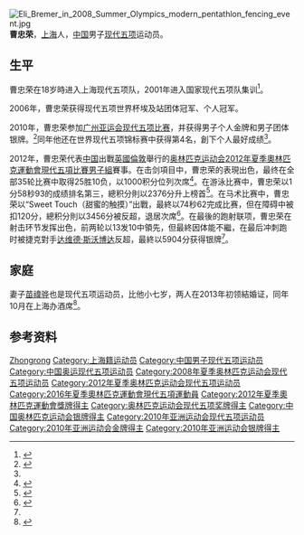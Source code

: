 {{noteTA|G1=Sports}}
{{Infobox sportsperson
| headercolor    = #CD5C5C
| name           = 曹忠荣
| image          = 
| imagesize      =
| caption        =
| birthname      =
| fullname       =
| nickname       =
| nationality    = 
| residence      =
| birth_date      = {{birth_date_and_age|1981|11|3}}<ref name="伦敦奥运">{{cite web|title=2012伦敦奥运会中国体育代表团成员名录 - 曹忠荣|url=http://2012teamchina.olympic.cn/index.php/personview/persons/16003|accessdate=2012-07-22|archive-date=2012-08-01|archive-url=https://web.archive.org/web/20120801030524/http://2012teamchina.olympic.cn/index.php/personview/persons/16003|dead-url=no}}{{zh-cn}}</ref>
| birth_place     = {{CHN}}[[上海市|上海市]]
| height         = {{height|m=1.80}}<ref name="伦敦奥运"/>
| weight         = {{weight|kg=73}}<ref name="伦敦奥运"/>
| website        = 
| country        = {{CHN}}
| sport          = 男子[[现代五项|现代五项]]
| collegeteam    =
| club           =
| team           =
| turnedpro      =
| coach          = [[沈克俭|沈克俭]]<ref name="伦敦奥运"/>
| retired        =
| coaching       =
| worlds         =
| regionals      =
| nationals      =
| olympics       =
| paralympics    =
| highestranking =
| pb             =
| medaltemplates = 
{{MedalSport|男子[[现代五项|现代五项]]}}
{{MedalCompetition|[[奧林匹克運動會|奧林匹克運動會]]}}
{{MedalSilver| [[2012年夏季奥林匹克运动会|2012年 伦敦]]|[[2012年夏季奧林匹克運動會现代五项比賽|男子]]}}
{{MedalCompetition | [[亞洲運動會|亞洲運動會]]}}
{{MedalGold  | [[2010年亚洲运动会|2010年 廣州]] | [[2010年亚洲运动会现代五项比赛|男子个人]]}}
{{MedalSilver| [[2010年亚洲运动会|2010年 廣州]] | [[2010年亚洲运动会现代五项比赛|男子团体]]}}
| show-medals    = yes
}}
[[File:Eli_Bremer_in_2008_Summer_Olympics_modern_pentathlon_fencing_event.jpg|thumb]]
'''曹忠荣'''{{BD|1981年|11月3日}}，[[上海|上海]]人，[[中华人民共和国|中国]]男子[[现代五项|现代五项]]运动员。

== 生平 ==
曹忠荣在18岁時进入上海现代五项队，2001年进入国家现代五项队集训<ref name="半岛晨报">{{cite news|title=现代五项获银创突破 曹忠荣：经常累得没力洗澡|url=http://2012.sohu.com/20120813/n350474694.shtml|newspaper=半岛晨报|date=2012-08-13|accessdate=2012-08-15|archive-date=2016-03-04|archive-url=https://web.archive.org/web/20160304223903/http://2012.sohu.com/20120813/n350474694.shtml|dead-url=no}}</ref>。

2006年，曹忠荣获得现代五项世界杯埃及站团体冠军、个人冠军。

2010年，曹忠荣参加[[2010年亚洲运动会|广州亚运会]][[2010年亚洲运动会现代五项比赛|现代五项比赛]]，并获得男子个人金牌和男子团体银牌。<ref>{{cite web|url=http://www.gz2010.cn/info/CHN_CHN/ZB/ZBB101A_MP@@@@@@@@@@@@@@@CHN_number=200391.html | language=zh-hans | title=曹忠荣 - 简历  |publisher=2010年广州亚运会官方网站 |accessdate=2011-12-27 }}</ref>同年他还在世界现代五项锦标赛中获得第4名，創下个人最好成绩<ref name="半岛晨报"/>。

2012年，曹忠荣代表[[2012年夏季奥林匹克运动会中国代表团|中国]]出戰[[英國|英國]][[倫敦|倫敦]]舉行的[[2012年夏季奥林匹克运动会|奥林匹克运动会]][[2012年夏季奧林匹克運動會現代五項比賽|2012年夏季奧林匹克運動會現代五項比賽]][[2012年夏季奧林匹克運動會男子現代五項比賽|男子組]]賽事。在击剑項目中，曹忠荣的表現出色，最终在全部35轮比赛中取得25胜10负，以1000积分位列次席<ref>{{cite news|title=男子现代五项击剑 曹忠嵘暂列次席王冠倒数第二|url=http://2012.titan24.com/2012-08-13/263326.html|newspaper=搜狐体育|date=2012-08-11}}{{dead link|date=2018年1月 |bot=InternetArchiveBot |fix-attempted=yes }}</ref>。在游泳比赛中，曹忠荣以1分58秒93的成绩排名第三，總积分則以2376分升上榜首<ref>{{cite news|title=现代五项游泳战罢 曹忠嵘发挥出色总分暂列第一|url=http://2012.titan24.com/2012-08-12/261493.html|newspaper=搜狐体育|date=2012-08-11|deadurl=yes|archiveurl=https://web.archive.org/web/20130411213131/http://2012.titan24.com/2012-08-12/261493.html|archivedate=2013-04-11}}</ref>。在马术比赛中，曹忠荣以“Sweet Touch（甜蜜的触摸）”出戰，最終以74秒62完成比赛，但在障碍中被扣120分，總积分則以3456分被反超，退居次席<ref>{{cite news|title=现代五项马术战罢曹忠嵘暂列第二 王冠排名垫底|url=http://2012.sohu.com/20120812/n350430176.shtml|newspaper=搜狐体育|date=2012-08-12|access-date=2012-08-15|archive-url=https://web.archive.org/web/20160304211242/http://2012.sohu.com/20120812/n350430176.shtml|archive-date=2016-03-04|dead-url=yes}}</ref>。在最後的跑射联项，曹忠荣在射击环节发挥出色，前两轮以13发10中領先，但最終因体能不繼，在最后冲刺跑时被捷克對手[[达维德·斯沃博达|达维德·斯沃博达]]反超，最終以5904分获得银牌<ref name="半岛晨报"/>。

== 家庭 ==
妻子[[苗禕骅|苗禕骅]]也是现代五项运动员，比他小七岁，两人在2013年初领結婚证，同年10月在上海办酒席<ref>{{cite news|title=曹忠荣：十月办婚宴 华丽变身上海体院研究生|url=http://sports.sina.com.cn/o/2013-07-26/09566689283.shtml|agency=东方体育日报|date=2013-07-26|accessdate=2018-04-26|archive-date=2018-04-26|archive-url=https://web.archive.org/web/20180426144548/http://sports.sina.com.cn/o/2013-07-26/09566689283.shtml|dead-url=no}}</ref>。

== 参考资料 ==
{{Reflist}}

{{Authority control}}
{{DEFAULTSORT:Cao Zhongrong}}
[[Category:曹姓|Zhongrong]]
[[Category:上海籍运动员|Category:上海籍运动员]]
[[Category:中国男子现代五项运动员|Category:中国男子现代五项运动员]]
[[Category:中国奥运现代五项运动员|Category:中国奥运现代五项运动员]]
[[Category:2008年夏季奥林匹克运动会现代五项运动员|Category:2008年夏季奥林匹克运动会现代五项运动员]]
[[Category:2012年夏季奥林匹克运动会现代五项运动员|Category:2012年夏季奥林匹克运动会现代五项运动员]]
[[Category:2016年夏季奧林匹克運動會現代五項運動員|Category:2016年夏季奧林匹克運動會現代五項運動員]]
[[Category:2012年夏季奧林匹克運動會獎牌得主|Category:2012年夏季奧林匹克運動會獎牌得主]]
[[Category:奥林匹克运动会现代五项奖牌得主|Category:奥林匹克运动会现代五项奖牌得主]]
[[Category:中国奥林匹克运动会银牌得主|Category:中国奥林匹克运动会银牌得主]]
[[Category:2010年亚洲运动会现代五项运动员|Category:2010年亚洲运动会现代五项运动员]]
[[Category:2010年亚洲运动会金牌得主|Category:2010年亚洲运动会金牌得主]]
[[Category:2010年亚洲运动会银牌得主|Category:2010年亚洲运动会银牌得主]]